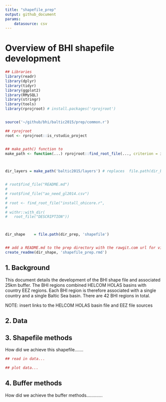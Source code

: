 ```yaml
---
title: "shapefile_prep"
output: github_document
params: 
    datasource: csv
---
```


# Overview of BHI shapefile development
```r

## Libraries
library(readr)
library(dplyr)
library(tidyr)
library(ggplot2)
library(RMySQL)
library(stringr)
library(tools)
library(rprojroot) # install.packages('rprojroot')


source('~/github/bhi/baltic2015/prep/common.r')

## rprojroot
root <- rprojroot::is_rstudio_project


## make_path() function to 
make_path <- function(...) rprojroot::find_root_file(..., criterion = is_rstudio_project)



dir_layers = make_path('baltic2015/layers') # replaces  file.path(dir_baltic, 'layers')


# root$find_file("README.md")
# 
# root$find_file("ao_need_gl2014.csv")
# 
# root <- find_root_file("install_ohicore.r", 
# 
# withr::with_dir(
#   root_file("DESCRIPTION"))



dir_shape    = file.path(dir_prep, 'shapefile')


## add a README.md to the prep directory with the rawgit.com url for viewing on GitHub
create_readme(dir_shape, 'shapefile_prep.rmd')
```

## 1. Background
This document details the development of the BHI shape file and associated 25km buffer. The BHI regions combined HELCOM HOLAS basins with country EEZ regions. Each BHI region is therefore associated with a single country and a single Baltic Sea basin. There are 42 BHI regions in total.

NOTE: insert links to the HELCOM HOLAS basin file and EEZ file sources

## 2. Data 


## 3. Shapefile methods
How did we achieve this shapefile.......


```r
## read in data...

## plot data...

```

## 4. Buffer methods
How did we achieve the buffer methods.............
